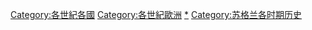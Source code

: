 [[Category:各世紀各國|Category:各世紀各國]]
[[Category:各世紀歐洲|Category:各世紀歐洲]]
[[Category:各世紀英國|*]]
[[Category:苏格兰各时期历史|Category:苏格兰各时期历史]]